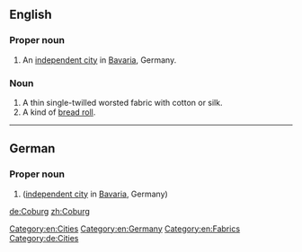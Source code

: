 ==English==
{{wikipedia}}

===Proper noun===
{{en-proper noun}}

# An [[independent city]] in [[Bavaria]], Germany.

===Noun===
{{en-noun}}

# A thin single-twilled worsted fabric with cotton or silk.
# A kind of [[bread roll]].

[[Category:en:Cities]]
[[Category:en:Germany]]
[[Category:en:Fabrics]]

----

==German==
{{wikipedia|lang=de}}

===Proper noun===
{{de-proper noun|n}}

# {{l|en|Coburg}} ([[independent city]] in [[Bavaria]], Germany)

[[Category:de:Cities]]

[[de:Coburg]]
[[zh:Coburg]]